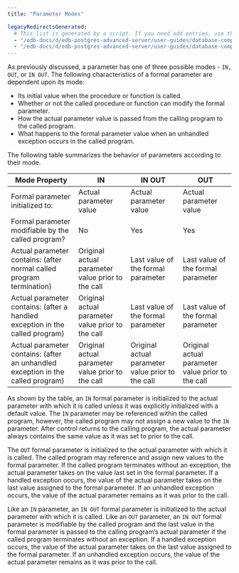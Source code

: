 ```yaml
---
title: "Parameter Modes"

legacyRedirectsGenerated:
  # This list is generated by a script. If you need add entries, use the `legacyRedirects` key.
  - "/edb-docs/d/edb-postgres-advanced-server/user-guides/database-compatibility-stored-procedural-language-guide/13/parameter_modes.html"
  - "/edb-docs/d/edb-postgres-advanced-server/user-guides/database-compatibility-stored-procedural-language-guide/latest/parameter_modes.html"
---
```


<div id="parameter_modes" class="registered_link"></div>

As previously discussed, a parameter has one of three possible modes - `IN, OUT`, or `IN OUT`. The following characteristics of a formal parameter are dependent upon its mode:

-   Its initial value when the procedure or function is called.
-   Whether or not the called procedure or function can modify the formal parameter.
-   How the actual parameter value is passed from the calling program to the called program.
-   What happens to the formal parameter value when an unhandled exception occurs in the called program.

The following table summarizes the behavior of parameters according to their mode.

| Mode Property                                                                   | IN                                                | IN OUT                                            | OUT                                               |
| ------------------------------------------------------------------------------- | ------------------------------------------------- | ------------------------------------------------- | ------------------------------------------------- |
| Formal parameter initialized to:                                                | Actual parameter value                            | Actual parameter value                            | Actual parameter value                            |
| Formal parameter modifiable by the called program?                              | No                                                | Yes                                               | Yes                                               |
| Actual parameter contains: (after normal called program termination)            | Original actual parameter value prior to the call | Last value of the formal parameter                | Last value of the formal parameter                |
| Actual parameter contains: (after a handled exception in the called program)    | Original actual parameter value prior to the call | Last value of the formal parameter                | Last value of the formal parameter                |
| Actual parameter contains: (after an unhandled exception in the called program) | Original actual parameter value prior to the call | Original actual parameter value prior to the call | Original actual parameter value prior to the call |

As shown by the table, an `IN` formal parameter is initialized to the actual parameter with which it is called unless it was explicitly initialized with a default value. The `IN` parameter may be referenced within the called program, however, the called program may not assign a new value to the `IN` parameter. After control returns to the calling program, the actual parameter always contains the same value as it was set to prior to the call.

The `OUT` formal parameter is initialized to the actual parameter with which it is called. The called program may reference and assign new values to the formal parameter. If the called program terminates without an exception, the actual parameter takes on the value last set in the formal parameter. If a handled exception occurs, the value of the actual parameter takes on the last value assigned to the formal parameter. If an unhandled exception occurs, the value of the actual parameter remains as it was prior to the call.

Like an `IN` parameter, an `IN OUT` formal parameter is initialized to the actual parameter with which it is called. Like an `OUT` parameter, an `IN OUT` formal parameter is modifiable by the called program and the last value in the formal parameter is passed to the calling program’s actual parameter if the called program terminates without an exception. If a handled exception occurs, the value of the actual parameter takes on the last value assigned to the formal parameter. If an unhandled exception occurs, the value of the actual parameter remains as it was prior to the call.
